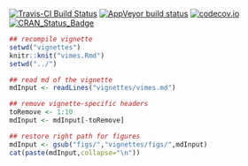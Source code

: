 [![Travis-CI Build Status](https://travis-ci.org/reconhub/vimes.png?branch=master)](https://travis-ci.org/reconhub/vimes)
[![AppVeyor build status](https://ci.appveyor.com/api/projects/status/yd31pduk28k595k0/branch/master?svg=true)](https://ci.appveyor.com/project/thibautjombart/vimes/branch/master)
[![codecov.io](https://codecov.io/github/reconhub/vimes/coverage.svg?branch=master)](https://codecov.io/github/reconhub/vimes?branch=master)
[![CRAN_Status_Badge](http://www.r-pkg.org/badges/version/vimes)](https://cran.r-project.org/package=vimes)


```r
## recompile vignette
setwd("vignettes")
knitr::knit("vimes.Rmd")
setwd("../")
```

```r
## read md of the vignette
mdInput <- readLines("vignettes/vimes.md")

## remove vignette-specific headers
toRemove <- 1:10
mdInput <- mdInput[-toRemove]

## restore right path for figures
mdInput <- gsub("figs/","vignettes/figs/",mdInput)
cat(paste(mdInput,collapse="\n"))
```

